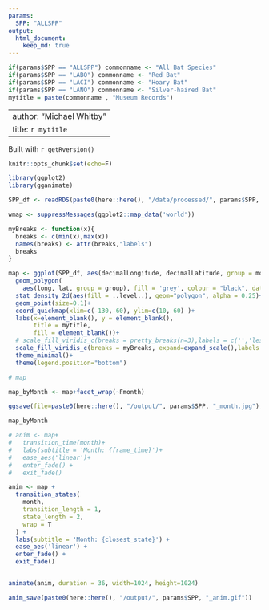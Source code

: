 ```yaml
---
params:
  SPP: "ALLSPP"
output: 
  html_document:
    keep_md: true
---
```


```r
if(params$SPP == "ALLSPP") commonname <- "All Bat Species"
if(params$SPP == "LABO") commonname <- "Red Bat"
if(params$SPP == "LACI") commonname <- "Hoary Bat"
if(params$SPP == "LANO") commonname <- "Silver-haired Bat"
mytitle = paste(commonname , "Museum Records")
```

---
author: "Michael Whitby"
title: `r mytitle`
---
Built with `r getRversion()`

```r
knitr::opts_chunk$set(echo=F)

library(ggplot2)
library(gganimate)

SPP_df <- readRDS(paste0(here::here(), "/data/processed/", params$SPP, "_records.RDS"))
```


```r
wmap <- suppressMessages(ggplot2::map_data('world'))

myBreaks <- function(x){
  breaks <- c(min(x),max(x))
  names(breaks) <- attr(breaks,"labels")
  breaks
}

map <- ggplot(SPP_df, aes(decimalLongitude, decimalLatitude, group = month)) +
  geom_polygon(
    aes(long, lat, group = group), fill = 'grey', colour = "black", data = wmap)+
  stat_density_2d(aes(fill = ..level..), geom="polygon", alpha = 0.25)+
  geom_point(size=0.1)+
  coord_quickmap(xlim=c(-130,-60), ylim=c(10, 60) )+
  labs(x=element_blank(), y = element_blank(), 
       title = mytitle,
       fill = element_blank())+
  # scale_fill_viridis_c(breaks = pretty_breaks(n=3),labels = c('','less', "",'more',''))+
  scale_fill_viridis_c(breaks = myBreaks, expand=expand_scale(),labels = c('Fewer Records','More Records') )+
  theme_minimal()+
  theme(legend.position="bottom")

# map

map_byMonth <- map+facet_wrap(~Fmonth)

ggsave(file=paste0(here::here(), "/output/", params$SPP, "_month.jpg"), width = 8, height = 10.5)

```

```r
map_byMonth
```

```r
# anim <- map+
#   transition_time(month)+
#   labs(subtitle = 'Month: {frame_time}')+
#   ease_aes('linear')+
#   enter_fade() +
#   exit_fade()

anim <- map +
  transition_states(
    month,
    transition_length = 1,
    state_length = 2,
    wrap = T
  ) +
  labs(subtitle = 'Month: {closest_state}') +
  ease_aes('linear') +
  enter_fade() +
  exit_fade()



```
```r
animate(anim, duration = 36, width=1024, height=1024)

anim_save(paste0(here::here(), "/output/", params$SPP, "_anim.gif"))
```

